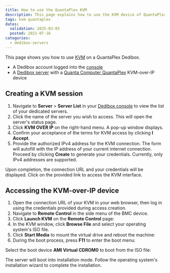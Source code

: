 ```yaml
---
title: How to use the QuantaPlex KVM
description: This page explains how to use the KVM device of QuantaPlex servers on Scaleway Dedibox.
tags: kvm quantaplex
dates:
  validation: 2025-03-05
  posted: 2021-07-16
categories:
  - dedibox-servers
---
```




This page shows you how to use [KVM](/dedibox-kvm-over-ip/concepts/#kvm-over-ip) on a QuantaPlex Dedibox.

<Requirements />

- A Dedibox account logged into the [console](https://console.online.net)
- A [Dedibox server](/dedibox/how-to/install-a-server/) with a [Quanta Computer QuantaPlex](https://www.qct.io) KVM-over-IP device

## Creating a KVM session

1. Navigate to **Server** > **Server List** in your [Dedibox console](https://console.online.net/) to view the list of your dedicated servers.
2. Click the name of the server you wish to access. This will open the server's status page.
3. Click **KVM OVER IP** on the right-hand menu. A pop-up window displays.
   <Lightbox image={image} alt="" />
4. Confirm your acceptance of the terms for KVM access by clicking **I Accept**.
5. Provide the authorized IPv4 address for the KVM connection. The form will autofill with the IP address of your current internet connection. Proceed by clicking **Create** to generate your credentials.
   <Message type="note">
     Currently, only IPv4 addresses are supported.
   </Message>

Upon completion, the connection URL and your credentials will be displayed. Click on the provided link to access the KVM interface.

## Accessing the KVM-over-IP device

1. Open the connection URL of your KVM in your web browser, then log in using the credentials provided during access creation.
2. Navigate to **Remote Control** in the side menu of the BMC device.
   <Lightbox image={image2} alt="" />
3. Click **Launch KVM** on the **Remote Control** page:
   <Lightbox image={image3} alt="" />
4. In the KVM window, click **Browse File** and select your operating system's ISO file.
   <Lightbox image={image4} alt="" />
5. Click **Start Media** to mount the virtual drive and reboot the machine:
   <Lightbox image={image5} alt="" />
6. During the boot process, press **F11** to enter the boot menu:
   <Lightbox image={image6} alt="" />

Select the boot device **AMI Virtual CDROM0** to boot from the ISO file:

<Lightbox image={image7} alt="" />

The server will boot into installation mode. Follow the operating system's installation wizard to complete the installation.



